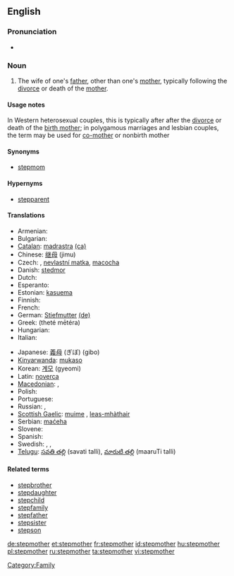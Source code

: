 ==English==

===Pronunciation===
* {{hyphenation|step|moth|er}}

===Noun===
{{en-noun}}

# The wife of one's [[father]], other than one's [[mother]], typically following the [[divorce]] or death of the [[mother]].

====Usage notes====
In Western heterosexual couples, this is typically after after the [[divorce]] or death of the [[birth mother]]; in polygamous marriages and lesbian couples, the term may be used for [[co-mother]] or nonbirth mother

====Synonyms====
* [[stepmom]]

====Hypernyms====
* [[stepparent]]

====Translations====
{{trans-top|wife of one's biological father, not one's biological mother}}
* Armenian: {{t-|hy|խորթ մայր|tr=xort' mayr|sc=Armn|xs=Armenian}}
* Bulgarian: {{t+|bg|мащеха|f|tr=mashshekha|sc=Cyrl}}
* [[Catalan]]: [[madrastra]] {{f}} [[:ca:madrastra|(ca)]]
* Chinese: [[继母]] (jimu)
* Czech: {{t-|cs|macecha|f}}, [[nevlastní matka]], [[macocha]]
* Danish: [[stedmor]]
* Dutch: {{t+|nl|stiefmoeder|f}}
* Esperanto: {{t-|eo|duonpatrino|xs=Esperanto}}
* Estonian: [[kasuema]]
* Finnish: {{t-|fi|äitipuoli}}
* French: {{t+|fr|belle-mère|f}}
* German: [[Stiefmutter]] {{f}} [[:de:Stiefmutter|(de)]]
* Greek: {{t|el|θετή μητέρα|sc=Grek}} (theté mētéra)
* Hungarian: {{t+|hu|mostohaanya}}
* Italian: {{t-|it|matrigna|f}}
{{trans-mid}}
* Japanese: [[義母]] (ぎぼ) (gibo)
* [[Kinyarwanda]]: [[mukaso]]
* Korean: [[계모]] (gyeomi)
* Latin: [[noverca]] {{f}}
* [[Macedonian]]: {{t|mk|маќеа|f|tr=máḱea|sc=Cyrl|xs=Macedonian}},  {{t|mk|помајка|f|tr=pómajka|sc=Cyrl|xs=Macedonian}}
* Polish: {{t+|pl|macocha|f}}
* Portuguese: {{t+|pt|madrasta|f}}
* Russian: {{t+|ru|мачеха|tr=machekha|sc=Cyrl}},  {{t|ru|приёмная мать|f|tr=prijómnaja mat'|sc=Cyrl}}
* [[Scottish Gaelic]]: [[muime]] {{f}}, [[leas-mhàthair]] {{f}}
* Serbian: [[maćeha]] {{f}}
* Slovene: {{t+|sl|mačeha|f}}
* Spanish: {{t-|es|madrastra|f}}
* Swedish: {{t-|sv|fostermor|c}},  {{t|sv|styvmor|c}},  {{qualifier|colloquial}} {{t|sv|plastmamma|c}}
* [[Telugu]]: [[సవతి తల్లి]] (savati talli),  [[మారుటి తల్లి]] (maaruTi talli)
{{trans-bottom}}

====Related terms====
* [[stepbrother]]
* [[stepdaughter]]
* [[stepchild]]
* [[stepfamily]]
* [[stepfather]]
* [[stepsister]]
* [[stepson]]

[[Category:Family]]

[[de:stepmother]]
[[et:stepmother]]
[[fr:stepmother]]
[[id:stepmother]]
[[hu:stepmother]]
[[pl:stepmother]]
[[ru:stepmother]]
[[ta:stepmother]]
[[vi:stepmother]]